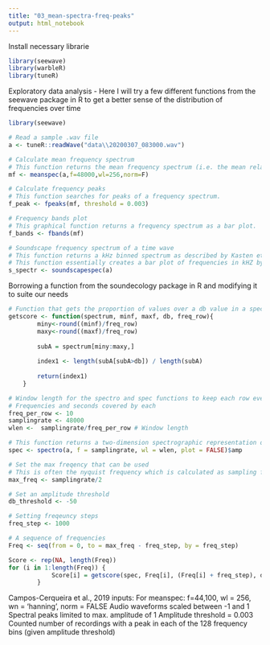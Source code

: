 ```yaml
---
title: "03_mean-spectra-freq-peaks"
output: html_notebook
---
```


Install necessary librarie
```r
library(seewave)
library(warbleR)
library(tuneR)
```


Exploratory data analysis - Here I will try a few different functions from the seewave package in R to get a better sense of the distribution of frequencies over time
```r
library(seewave)

# Read a sample .wav file
a <- tuneR::readWave("data\\20200307_083000.wav")

# Calculate mean frequency spectrum
# This function returns the mean frequency spectrum (i.e. the mean relative amplitude of the frequency distribution) of a time wave. Results can be expressed either in absolute or dB data.
mf <- meanspec(a,f=48000,wl=256,norm=F)

# Calculate frequency peaks
# This function searches for peaks of a frequency spectrum.
f_peak <- fpeaks(mf, threshold = 0.003)

# Frequency bands plot
# This graphical function returns a frequency spectrum as a bar plot.
f_bands <- fbands(mf)

# Soundscape frequency spectrum of a time wave
# This function returns a kHz binned spectrum as described by Kasten et al. (2012) for the description of a soundscape.
# This function essentially creates a bar plot of frequencies in kHZ by amplitude values
s_spectr <- soundscapespec(a)

```

Borrowing a function from the soundecology package in R and modifying it to suite our needs
```r
# Function that gets the proportion of values over a db value in a specific band of frequencies. Frequency is in Hz
getscore <- function(spectrum, minf, maxf, db, freq_row){
		miny<-round((minf)/freq_row)
		maxy<-round((maxf)/freq_row)
		
		subA = spectrum[miny:maxy,]
		
		index1 <- length(subA[subA>db]) / length(subA)
		
		return(index1)
	}

# Window length for the spectro and spec functions to keep each row every 10Hz
# Frequencies and seconds covered by each
freq_per_row <- 10
samplingrate <- 48000
wlen <-  samplingrate/freq_per_row # Window length

# This function returns a two-dimension spectrographic representation of a time wave. The function corresponds to short-term Fourier transform. An amplitude contour plot can be overlaid.
spec <- spectro(a, f = samplingrate, wl = wlen, plot = FALSE)$amp

# Set the max freqency that can be used
# This is often the nyquist frequency which is calculated as sampling frequency/2
max_freq <- samplingrate/2 

# Set an amplitude threshold
db_threshold <- -50

# Setting freqeuncy steps
freq_step <- 1000

# A sequence of frequencies
Freq <- seq(from = 0, to = max_freq - freq_step, by = freq_step)

Score <- rep(NA, length(Freq))
for (i in 1:length(Freq)) {
			Score[i] = getscore(spec, Freq[i], (Freq[i] + freq_step), db_threshold, freq_per_row)
		}


```




Campos-Cerqueira et al., 2019 inputs:
For meanspec: f=44,100, wl = 256, wn = ‘hanning’, norm = FALSE
Audio waveforms scaled between -1 and 1
Spectral peaks limited to max. amplitude of 1
Amplitude threshold = 0.003
Counted number of recordings with a peak in each of the 128 frequency bins (given amplitude threshold)